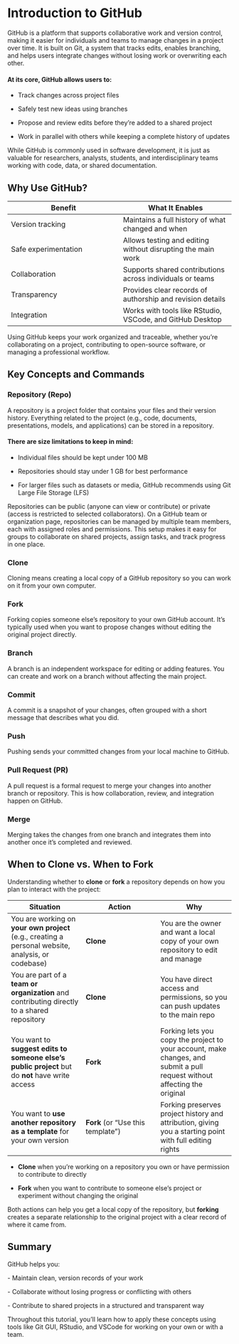# Introduction to GitHub

GitHub is a platform that supports collaborative work and version control, making it easier for individuals and teams to manage changes in a project over time. It is built on Git, a system that tracks edits, enables branching, and helps users integrate changes without losing work or overwriting each other.

#### At its core, GitHub allows users to: {.unnumbered}

-   Track changes across project files

-   Safely test new ideas using branches

-   Propose and review edits before they’re added to a shared project

-   Work in parallel with others while keeping a complete history of updates

While GitHub is commonly used in software development, it is just as valuable for researchers, analysts, students, and interdisciplinary teams working with code, data, or shared documentation.

## Why Use GitHub?

| Benefit | What It Enables |
|----|----|
| Version tracking | Maintains a full history of what changed and when |
| Safe experimentation | Allows testing and editing without disrupting the main work |
| Collaboration | Supports shared contributions across individuals or teams |
| Transparency | Provides clear records of authorship and revision details |
| Integration | Works with tools like RStudio, VSCode, and GitHub Desktop |

Using GitHub keeps your work organized and traceable, whether you're collaborating on a project, contributing to open-source software, or managing a professional workflow.

## Key Concepts and Commands

### Repository (Repo) {.unnumbered}

A repository is a project folder that contains your files and their version history. Everything related to the project (e.g., code, documents, presentations, models, and applications) can be stored in a repository.

#### There are size limitations to keep in mind: {.unnumbered}

-   Individual files should be kept under 100 MB

-   Repositories should stay under 1 GB for best performance

-   For larger files such as datasets or media, GitHub recommends using Git Large File Storage (LFS)

Repositories can be public (anyone can view or contribute) or private (access is restricted to selected collaborators). On a GitHub team or organization page, repositories can be managed by multiple team members, each with assigned roles and permissions. This setup makes it easy for groups to collaborate on shared projects, assign tasks, and track progress in one place.

### Clone {.unnumbered}

Cloning means creating a local copy of a GitHub repository so you can work on it from your own computer.

### Fork {.unnumbered}

Forking copies someone else’s repository to your own GitHub account. It’s typically used when you want to propose changes without editing the original project directly.

### Branch {.unnumbered}

A branch is an independent workspace for editing or adding features. You can create and work on a branch without affecting the main project.

### Commit {.unnumbered}

A commit is a snapshot of your changes, often grouped with a short message that describes what you did.

### Push {.unnumbered}

Pushing sends your committed changes from your local machine to GitHub.

### Pull Request (PR) {.unnumbered}

A pull request is a formal request to merge your changes into another branch or repository. This is how collaboration, review, and integration happen on GitHub.

### Merge {.unnumbered}

Merging takes the changes from one branch and integrates them into another once it’s completed and reviewed.

## When to Clone vs. When to Fork {.unnumbered}

Understanding whether to **clone** or **fork** a repository depends on how you plan to interact with the project:

| Situation | Action | Why |
|----|----|----|
| You are working on **your own project** (e.g., creating a personal website, analysis, or codebase) | **Clone** | You are the owner and want a local copy of your own repository to edit and manage |
| You are part of a **team or organization** and contributing directly to a shared repository | **Clone** | You have direct access and permissions, so you can push updates to the main repo |
| You want to **suggest edits to someone else's public project** but do **not** have write access | **Fork** | Forking lets you copy the project to your account, make changes, and submit a pull request without affecting the original |
| You want to **use another repository as a template** for your own version | **Fork** (or “Use this template”) | Forking preserves project history and attribution, giving you a starting point with full editing rights |

-   **Clone** when you’re working on a repository you own or have permission to contribute to directly

-   **Fork** when you want to contribute to someone else’s project or experiment without changing the original

Both actions can help you get a local copy of the repository, but **forking** creates a separate relationship to the original project with a clear record of where it came from.

## Summary

GitHub helps you:

\- Maintain clean, version records of your work

\- Collaborate without losing progress or conflicting with others

\- Contribute to shared projects in a structured and transparent way

Throughout this tutorial, you’ll learn how to apply these concepts using tools like Git GUI, RStudio, and VSCode for working on your own or with a team.
